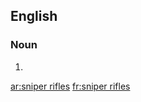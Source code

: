 ==English==

===Noun===
{{head|en|noun plural form}}

# {{plural of|sniper rifle|lang=en}}

[[ar:sniper rifles]]
[[fr:sniper rifles]]
